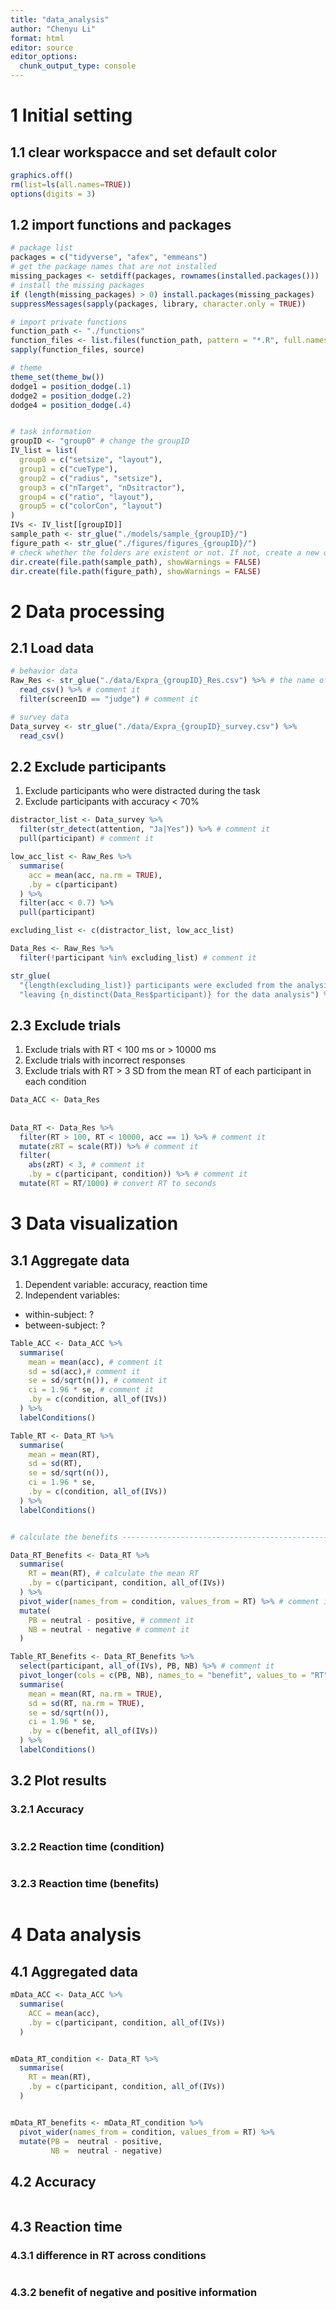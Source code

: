 ```yaml
---
title: "data_analysis"
author: "Chenyu Li"
format: html
editor: source
editor_options: 
  chunk_output_type: console
---
```


# 1 Initial setting

## 1.1 clear workspacce and set default color

```r
graphics.off()
rm(list=ls(all.names=TRUE))
options(digits = 3)
```

## 1.2 import functions and packages

```r

# package list
packages = c("tidyverse", "afex", "emmeans")
# get the package names that are not installed
missing_packages <- setdiff(packages, rownames(installed.packages()))
# install the missing packages
if (length(missing_packages) > 0) install.packages(missing_packages)
suppressMessages(sapply(packages, library, character.only = TRUE))

# import private functions
function_path <- "./functions"
function_files <- list.files(function_path, pattern = "*.R", full.names = TRUE)
sapply(function_files, source)

# theme
theme_set(theme_bw())
dodge1 = position_dodge(.1)
dodge2 = position_dodge(.2)
dodge4 = position_dodge(.4)


# task information
groupID <- "group0" # change the groupID
IV_list = list(
  group0 = c("setsize", "layout"),
  group1 = c("cueType"),
  group2 = c("radius", "setsize"),
  group3 = c("nTarget", "nDsitractor"),
  group4 = c("ratio", "layout"),
  group5 = c("colorCon", "layout")
)
IVs <- IV_list[[groupID]]
sample_path <- str_glue("./models/sample_{groupID}/")
figure_path <- str_glue("./figures/figures_{groupID}/")
# check whether the folders are existent or not. If not, create a new one
dir.create(file.path(sample_path), showWarnings = FALSE)
dir.create(file.path(figure_path), showWarnings = FALSE)

```


# 2 Data processing

## 2.1 Load data

```r

# behavior data
Raw_Res <- str_glue("./data/Expra_{groupID}_Res.csv") %>% # the name of the file
  read_csv() %>% # comment it
  filter(screenID == "judge") # comment it

# survey data
Data_survey <- str_glue("./data/Expra_{groupID}_survey.csv") %>% 
  read_csv()

```

## 2.2 Exclude participants
1. Exclude participants who were distracted during the task
2. Exclude participants with accuracy < 70%

```r

distractor_list <- Data_survey %>%
  filter(str_detect(attention, "Ja|Yes")) %>% # comment it
  pull(participant) # comment it

low_acc_list <- Raw_Res %>% 
  summarise(
    acc = mean(acc, na.rm = TRUE),
    .by = c(participant)
  ) %>% 
  filter(acc < 0.7) %>% 
  pull(participant)

excluding_list <- c(distractor_list, low_acc_list)

Data_Res <- Raw_Res %>% 
  filter(!participant %in% excluding_list) # comment it

str_glue(
  "{length(excluding_list)} participants were excluded from the analysis, ",
  "leaving {n_distinct(Data_Res$participant)} for the data analysis") %>% message()

```

## 2.3 Exclude trials
1. Exclude trials with RT < 100 ms or > 10000 ms
2. Exclude trials with incorrect responses
3. Exclude trials with RT > 3 SD from the mean RT of each participant in each condition

```r

Data_ACC <- Data_Res
  
  
Data_RT <- Data_Res %>% 
  filter(RT > 100, RT < 10000, acc == 1) %>% # comment it
  mutate(zRT = scale(RT)) %>% # comment it
  filter(
    abs(zRT) < 3, # comment it
    .by = c(participant, condition)) %>% # comment it
  mutate(RT = RT/1000) # convert RT to seconds

```

# 3 Data visualization

## 3.1 Aggregate data
1. Dependent variable: accuracy, reaction time
2. Independent variables:
  - within-subject: ?
  - between-subject: ?

```r

Table_ACC <- Data_ACC %>% 
  summarise(
    mean = mean(acc), # comment it
    sd = sd(acc),# comment it
    se = sd/sqrt(n()), # comment it
    ci = 1.96 * se, # comment it
    .by = c(condition, all_of(IVs))
  ) %>% 
  labelConditions()

Table_RT <- Data_RT %>% 
  summarise(
    mean = mean(RT),
    sd = sd(RT),
    se = sd/sqrt(n()),
    ci = 1.96 * se,
    .by = c(condition, all_of(IVs))
  ) %>% 
  labelConditions()


# calculate the benefits -------------------------------------------------------

Data_RT_Benefits <- Data_RT %>% 
  summarise(
    RT = mean(RT), # calculate the mean RT
    .by = c(participant, condition, all_of(IVs))
  ) %>% 
  pivot_wider(names_from = condition, values_from = RT) %>% # comment it
  mutate(
    PB = neutral - positive, # comment it
    NB = neutral - negative # comment it
  )

Table_RT_Benefits <- Data_RT_Benefits %>%
  select(participant, all_of(IVs), PB, NB) %>% # comment it
  pivot_longer(cols = c(PB, NB), names_to = "benefit", values_to = "RT") %>% # comment it
  summarise(
    mean = mean(RT, na.rm = TRUE),
    sd = sd(RT, na.rm = TRUE),
    se = sd/sqrt(n()),
    ci = 1.96 * se,
    .by = c(benefit, all_of(IVs))
  ) %>% 
  labelConditions()

```

## 3.2 Plot results

### 3.2.1 Accuracy

```r


```

### 3.2.2 Reaction time (condition)

```r


```

### 3.2.3 Reaction time (benefits)

```r


```


# 4 Data analysis

## 4.1 Aggregated data

```r

mData_ACC <- Data_ACC %>% 
  summarise(
    ACC = mean(acc),
    .by = c(participant, condition, all_of(IVs))
  )


mData_RT_condition <- Data_RT %>% 
  summarise(
    RT = mean(RT),
    .by = c(participant, condition, all_of(IVs))
  )


mData_RT_benefits <- mData_RT_condition %>% 
  pivot_wider(names_from = condition, values_from = RT) %>% 
  mutate(PB =  neutral - positive,
         NB =  neutral - negative)


```

## 4.2 Accuracy

```r

```


## 4.3 Reaction time

### 4.3.1 difference in RT across conditions

```r

```

### 4.3.2 benefit of negative and positive information

```r


```

